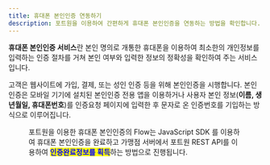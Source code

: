 ```yaml
---
title: 휴대폰 본인인증 연동하기
description: 포트원을 이용하여 간편하게 휴대폰 본인인증을 연동하는 방법을 확인합니다.
---
```





**휴대폰 본인인증 서비스**란 본인 명의로 개통한 휴대폰을 이용하여 최소한의 개인정보를 입력하는 인증 절차를 거쳐 본인 여부와 입력한 정보의 정확성을 확인하여 주는 서비스입니다.

고객은 웹사이트에 가입, 결제, 또는 성인 인증 등을 위해 본인인증을 시행합니다. 본인인증은 모바일 기기에 설치된 본인인증 전용 앱을 이용하거나 사용자 본인 정보(**이름, 생년월일, 휴대폰번호**)를 인증요청 페이지에 입력한 후 문자로 온 인증번호를 기입하는 방식으로 이루어집니다.

<Figure src="/gitbook-assets/ko/image (99).png" caption="휴대폰 본인인증 화면예" />

포트원을 이용한 휴대폰 본인인증의 Flow는 JavaScript SDK 를 이용하여 휴대폰 본인인증을 완료하고 가맹점 서버에서 포트원 REST API를 이용하여 <mark style="color:blue;">**인증완료정보를 획득**</mark>하는 방법으로 진행됩니다.
